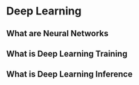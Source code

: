 # Deep Learning

## What are Neural Networks

## What is Deep Learning Training

## What is Deep Learning Inference
